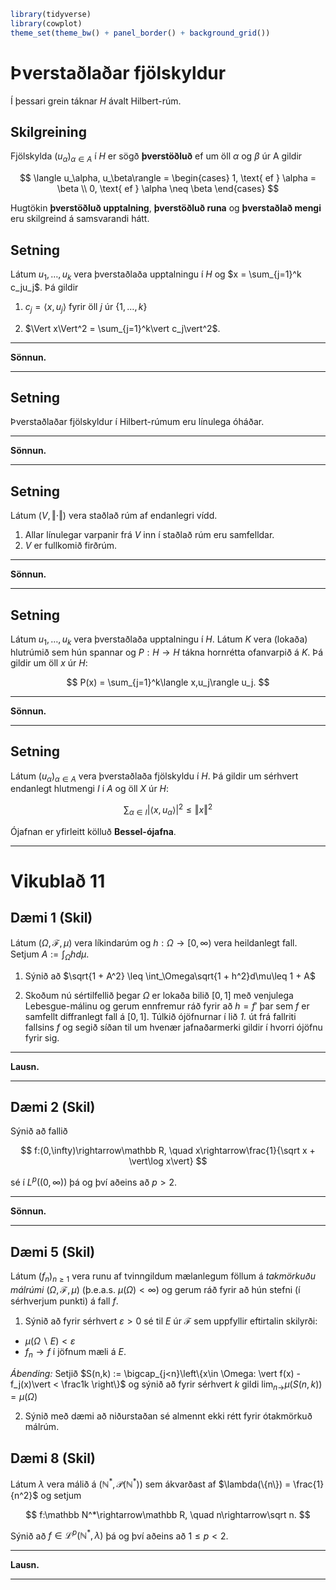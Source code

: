 ```r
library(tidyverse)
library(cowplot)
theme_set(theme_bw() + panel_border() + background_grid())
```

# Þverstaðlaðar fjölskyldur

Í þessari grein táknar $H$ ávalt Hilbert-rúm.

## Skilgreining {-}

Fjölskylda $(u_\alpha)_{\alpha\in A}$ í $H$ er sögð **þverstöðluð**  ef um öll $\alpha$ og $\beta$ úr A gildir

$$
\langle u_\alpha, u_\beta\rangle = 
\begin{cases}
1, \text{ ef } \alpha = \beta \\
0, \text{ ef } \alpha \neq \beta
\end{cases}
$$

Hugtökin **þverstöðluð upptalning**, **þverstöðluð runa** og **þverstaðlað mengi** eru skilgreind á samsvarandi hátt.

## Setning {-}

Látum $u_1, \dots, u_k$ vera þverstaðlaða upptalningu í $H$ og $x = \sum_{j=1}^k c_ju_j$. Þá gildir

1. $c_j = \langle x,u_j\rangle$ fyrir öll $j$ úr $\{1, \dots, k\}$

2. $\Vert x\Vert^2 = \sum_{j=1}^k\vert c_j\vert^2$.

***

**Sönnun.**



***

## Setning {-}

Þverstaðlaðar fjölskyldur í Hilbert-rúmum eru línulega óháðar.

***

**Sönnun.**

***

## Setning {-}

Látum $(V,\Vert\cdot\Vert)$ vera staðlað rúm af endanlegri vídd.

1. Allar línulegar varpanir frá $V$ inn í staðlað rúm eru samfelldar.
2. $V$ er fullkomið firðrúm.

***

**Sönnun.**



***

## Setning {-}

Látum $u_1, \dots, u_k$ vera þverstaðlaða upptalningu í $H$. Látum $K$ vera (lokaða) hlutrúmið sem hún spannar og $P:H\rightarrow H$ tákna hornrétta ofanvarpið á $K$. Þá gildir um öll $x$ úr $H$:

$$
P(x) = \sum_{j=1}^k\langle x,u_j\rangle u_j.
$$

***

**Sönnun.**


***

## Setning {-}

Látum $(u_\alpha)_{\alpha\in A}$ vera þverstaðlaða fjölskyldu í $H$. Þá gildir um sérhvert endanlegt hlutmengi $I$ í $A$ og öll $X$ úr $H$:

$$
\sum_{\alpha\in I}\vert\langle x,u_\alpha\rangle\vert^2\leq\Vert x\Vert^2
$$

Ójafnan er yfirleitt kölluð **Bessel-ójafna**.

***

# Vikublað 11 {-}

## Dæmi 1 (Skil) {-}

Látum $(\Omega,\mathcal F, \mu)$ vera líkindarúm og $h:\Omega\rightarrow[0,\infty)$ vera heildanlegt fall. Setjum $A:=\int_\Omega hd\mu$.

1. Sýnið að $\sqrt{1 + A^2} \leq \int_\Omega\sqrt{1 + h^2}d\mu\leq 1 + A$

2. Skoðum nú sértilfellið þegar $\Omega$ er lokaða bilið $[0,1]$ með venjulega Lebesgue-málinu og gerum ennfremur ráð fyrir að $h = f'$ þar sem $f$ er samfellt diffranlegt fall á $[0,1]$. Túlkið ójöfnurnar í lið *1.* út frá fallriti fallsins $f$ og segið síðan til um hvenær jafnaðarmerki gildir í hvorri ójöfnu fyrir sig.

***

**Lausn.**



***

## Dæmi 2 (Skil) {-}

Sýnið að fallið

$$
f:(0,\infty)\rightarrow\mathbb R, \quad x\rightarrow\frac{1}{\sqrt x + \vert\log x\vert}
$$

sé í $L^p((0,\infty))$ þá og því aðeins að $p>2$.

***

**Sönnun.**



***

## Dæmi 5 (Skil) {-}

Látum $(f_n)_{n\geq1}$ vera runu af tvinngildum mælanlegum föllum á *takmörkuðu málrúmi* $(\Omega,\mathcal F,\mu)$ (þ.e.a.s. $\mu(\Omega)<\infty$) og gerum ráð fyrir að hún stefni (í sérhverjum punkti) á fall $f$.

1. Sýnið að fyrir sérhvert $\varepsilon > 0$ sé til $E$ úr $\mathcal F$ sem uppfyllir eftirtalin skilyrði:

* $\mu(\Omega\backslash E) < \varepsilon$
* $f_n \rightarrow f$ í jöfnum mæli á $E$.

*Ábending:* Setjið $S(n,k) := \bigcap_{j<n}\left\{x\in \Omega: \vert f(x) - f_j(x)\vert < \frac1k \right\}$ og sýnið að fyrir sérhvert $k$ gildi $\lim_{n\rightarrow}\mu(S(n,k)) = \mu(\Omega)$

2. Sýnið með dæmi að niðurstaðan sé almennt ekki rétt fyrir ótakmörkuð málrúm.

## Dæmi 8 (Skil) {-}

Látum $\lambda$ vera málið á $(\mathbb N^*, \mathcal P(\mathbb N^*))$ sem ákvarðast af $\lambda(\{n\}) = \frac{1}{n^2}$ og setjum
 
$$
 f:\mathbb N^*\rightarrow\mathbb R, \quad n\rightarrow\sqrt n.
$$

Sýnið að $f\in\mathcal L^p(\mathbb N^*,\lambda)$ þá og því aðeins að $1\leq p< 2$.

***

**Lausn.**



***































